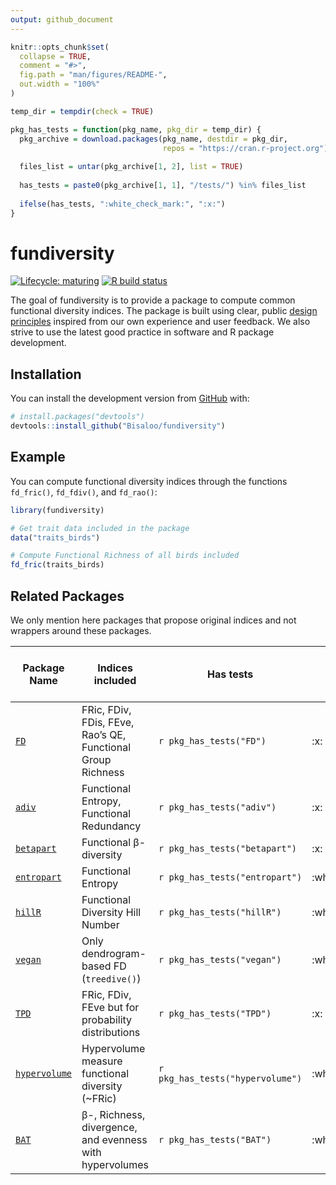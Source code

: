 ```yaml
---
output: github_document
---
```


<!-- README.md is generated from README.Rmd. Please edit that file -->

```r
knitr::opts_chunk$set(
  collapse = TRUE,
  comment = "#>",
  fig.path = "man/figures/README-",
  out.width = "100%"
)

temp_dir = tempdir(check = TRUE)

pkg_has_tests = function(pkg_name, pkg_dir = temp_dir) {
  pkg_archive = download.packages(pkg_name, destdir = pkg_dir,
                                  repos = "https://cran.r-project.org")
  
  files_list = untar(pkg_archive[1, 2], list = TRUE)
  
  has_tests = paste0(pkg_archive[1, 1], "/tests/") %in% files_list
  
  ifelse(has_tests, ":white_check_mark:", ":x:")
}
```

# fundiversity

<!-- badges: start -->
[![Lifecycle: maturing](https://img.shields.io/badge/lifecycle-maturing-blue.svg)](https://www.tidyverse.org/lifecycle/#maturing)
[![R build status](https://github.com/Bisaloo/fundiversity/workflows/R-CMD-check/badge.svg)](https://github.com/Bisaloo/fundiversity/actions)
<!-- badges: end -->

The goal of fundiversity is to provide a package to compute common functional
diversity indices. The package is built using clear, public 
[design principles](https://github.com/Bisaloo/fundiversity/wiki/Design-principles)
inspired from our own experience and user feedback. We also strive to use the
latest good practice in software and R package development.

## Installation

You can install the development version from [GitHub](https://github.com/) with:

```r
# install.packages("devtools")
devtools::install_github("Bisaloo/fundiversity")
```

## Example

You can compute functional diversity indices through the functions `fd_fric()`,
`fd_fdiv()`, and `fd_rao()`:

```r
library(fundiversity)

# Get trait data included in the package
data("traits_birds")

# Compute Functional Richness of all birds included
fd_fric(traits_birds)
```


## Related Packages

We only mention here packages that propose original indices and not wrappers around these packages.

| Package Name                                          |                     Indices included                        |            Has tests           |     On GitHub      | On CRAN (last updated) |
|-------------------------------------------------------|-------------------------------------------------------------|--------------------------------|--------------------|------------------------------|
| [`FD`](https://github.com/cran/FD)                    | FRic, FDiv, FDis, FEve, Rao's QE, Functional Group Richness |`r pkg_has_tests("FD")`         | :x:                | ![](https://www.r-pkg.org/badges/last-release/FD)  |
| [`adiv`](https://github.com/cran/adiv)                | Functional Entropy, Functional Redundancy                   |`r pkg_has_tests("adiv")`       | :x:                | ![](https://www.r-pkg.org/badges/last-release/adiv)|
| [`betapart`](https://github.com/cran/betapart)        | Functional β-diversity                                      |`r pkg_has_tests("betapart")`   | :x:                | ![](https://www.r-pkg.org/badges/last-release/betapart)|
| [`entropart`](https://github.com/EricMarcon/entropart)| Functional Entropy                                          |`r pkg_has_tests("entropart")`  | :white_check_mark: | ![](https://www.r-pkg.org/badges/last-release/entropart)|
| [`hillR`](https://github.com/daijiang/hillR)          | Functional Diversity Hill Number                            |`r pkg_has_tests("hillR")`      | :white_check_mark: | ![](https://www.r-pkg.org/badges/last-release/hillR)|
| [`vegan`](https://github.com/vegandevs/vegan)         | Only dendrogram-based FD (`treedive()`)                     |`r pkg_has_tests("vegan")`      | :white_check_mark: | ![](https://www.r-pkg.org/badges/last-release/vegan)|              
| [`TPD`](https://github.com/cran/TPD)                  | FRic, FDiv, FEve but for probability distributions          |`r pkg_has_tests("TPD")`        | :x:                | ![](https://www.r-pkg.org/badges/last-release/TPD)|
| [`hypervolume`](https://github.com/cran/hypervolume)  | Hypervolume measure functional diversity (~FRic)            |`r pkg_has_tests("hypervolume")`| :white_check_mark: | ![](https://www.r-pkg.org/badges/last-release/hypervolume)|
| [`BAT`](https://github.com/cran/BAT)                  | β-, Richness, divergence, and evenness with hypervolumes    |`r pkg_has_tests("BAT")`        | :white_check_mark: | ![](https://www.r-pkg.org/badges/last-release/BAT)|
